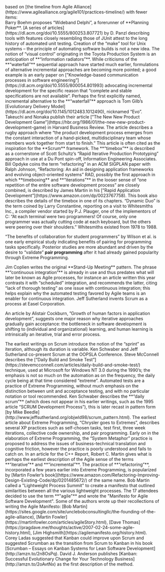 

<div class="mb-4 ml-4">
  based on [the timeline from Agile
  Alliance](https://www.agilealliance.org/agile101/practices-timeline/) with
  fewer items:
</div>

<AgileTimelineItem time="1970s" title="Wideband Delphi">
  Barry Boehm proposes “Wideband Delphi”, a forerunner of **Planning Poker**.
</AgileTimelineItem>

<AgileTimelineItem time="1976" title="Automated Unit Testing">
  [A series of articles](https://dl.acm.org/doi/10.5555/800253.807721) by D.
  Panzl describing tools with features closely resembling those of JUnit attest
  to the long history of automated unit testing.
</AgileTimelineItem>

<AgileTimelineItem time="1977" title="Automating Software Builds">
  Creation of the “make” tool for Unix systems – the principle of automating
  software builds is not a new idea.
</AgileTimelineItem>

<AgileTimelineItem time="1980" title="Visual Control">
  The notion of “visual control” originating in the Toyota Production System is
  an anticipation of **“information radiators”**.
</AgileTimelineItem>

<AgileTimelineItem time="1984" title="Knowledge-based communication processes">
  While criticisms of the **“waterfall”** sequential approach have started much
  earlier, formulations of alternative incremental approaches are becoming more
  pointed; a good example is an early paper on [”Knowledge-based communication
  processes in software
  engineering”](https://dl.acm.org/doi/10.5555/800054.801993) advocating
  incremental development for the specific reason that “complete and stable
  specifications are not available”.
</AgileTimelineItem>

<AgileTimelineItem time="1985" title="Evolutionary Delivery Model">
  Perhaps the first explicitly named, incremental alternative to the
  **“waterfall”** approach is Tom Gilb’s [Evolutionary Delivery
  Model](https://dl.acm.org/doi/10.1145/1012483.1012490), nicknamed “Evo”.
</AgileTimelineItem>

<AgileTimelineItem time="1986" title="Scrum Framework Inspiration">
  Takeuchi and Nonaka publish their article [”The New New Product Development
  Game”](https://hbr.org/1986/01/the-new-new-product-development-game) in
  Harvard Business Review. The article describes a rugby approach where “the
  product development process emerges from the constant interaction of a
  hand-picked, multidisciplinary team whose members work together from start to
  finish.” This article is often cited as the inspiration for the **Scrum**
  framework.
</AgileTimelineItem>

<AgileTimelineItem time="1988" title="Rapid Iterative Production Prototyping">
  The **“timebox”** is described as a cornerstone of Scott Schultz’s “Rapid
  Iterative Production Prototyping” approach in use at a Du Pont spin-off,
  Information Engineering Associates.
</AgileTimelineItem>

<AgileTimelineItem time="1990" title="Refactoring">
  Bill Opdyke coins the term “refactoring” in an ACM SIGPLAN paper with Ralph
  Johnson, “Refactoring: An aid in designing application frameworks and evolving
  object-oriented systems”
</AgileTimelineItem>

<AgileTimelineItem time="1991" title="Rapid Application Development">
  RAD, possibly the first approach in which **timeboxing** and **“iterations”**
  in the looser sense of “one repetition of the entire software development
  process” are closely combined, is described by James Martin in his [”Rapid
  Application Development”](https://www.amazon.com/dp/0023767758). This book
  also describes the details of the timebox in one of its chapters.
</AgileTimelineItem>

<AgileTimelineItem time="1992" title="Dynamic Duo Coding">
  “Dynamic Duo” is the term coined by Larry Constantine, reporting on a visit to
  Whitesmiths Inc., a compiler vendor started by P.J. Plauger, one of the
  implementors of C: “At each terminal were two programmers! Of course, only one
  programmer was actually cutting code at each keyboard, but the others were
  peering over their shoulders.” Whitesmiths existed from 1978 to 1988.
</AgileTimelineItem>

<AgileTimelineItem
  time="1993"
  title="The Benefits Of Collaboration For Student Programmers">
  “The benefits of collaboration for student programmers” by Wilson et al. is
  one early empirical study indicating benefits of pairing for programming tasks
  specifically. Posterior studies are more abundant and driven by the desire to
  “validate” **pair programming** after it had already gained popularity through
  Extreme Programming.
</AgileTimelineItem>

<AgileTimelineItem time="1993" title="Stand-Up Meeting Pattern">
  Jim Coplien writes the original **Stand-Up Meeting** pattern.
</AgileTimelineItem>

<AgileTimelineItem time="1993" title="Continuous Integration">
  The phrase **“continuous integration”** is already in use and thus predates
  what will later be known as Agile processes, for instance an article written
  this year contrasts it with “scheduled” integration, and recommends the
  latter, citing “lack of thorough testing” as one issue with continuous
  integration; this helps explain why the automated testing favored by Agile
  teams is an enabler for continuous integration.
</AgileTimelineItem>

<AgileTimelineItem time="1993" title="Invention Of Scrum">
  Jeff Sutherland invents Scrum as a process at Easel Corporation.
</AgileTimelineItem>

<AgileTimelineItem
  time="1995"
  title="Growth Of Human Factors In Application Development">
  An article by Alistair Cockburn, ”Growth of human factors in application
  development”, suggests one major reason why iterative approaches gradually
  gain acceptance: the bottleneck in software development is shifting to
  (individual and organizational) learning, and human learning is intrinsically
  an iterative, trial and error process.
</AgileTimelineItem>

<AgileTimelineItem time="1995" title="Sprint As Iteration">
  The earliest writings on Scrum introduce the notion of the “sprint” as
  iteration, although its duration is variable.
</AgileTimelineItem>

<AgileTimelineItem time="1995" title="Formal Introduction Of Scrum">
  Ken Schwaber and Jeff Sutherland co-present Scrum at the OOPSLA Conference.
</AgileTimelineItem>

<AgileTimelineItem time="1996" title="Daily Build And Smoke Test">
  Steve McConnell describes the [“Daily Build and Smoke
  Test”](https://stevemcconnell.com/articles/daily-build-and-smoke-test/)
  technique, used at Microsoft for Windows NT 3.0 during the 1990’s; the
  emphasis is not so much on the automation as on the frequency, the daily cycle
  being at that time considered “extreme”.
</AgileTimelineItem>

<AgileTimelineItem time="1996" title="Acceptance Testing">
  Automated tests are a practice of Extreme Programming, without much emphasis
  on the distinction between unit and acceptance testing, and with no particular
  notation or tool recommended.
</AgileTimelineItem>

<AgileTimelineItem time="1997" title="Daily Scrum">
  Ken Schwaber describes the **“daily scrum”** (which does not appear in his
  earlier writings, such as the 1995 article “SCRUM Development Process”), this
  is later recast in pattern form [by Mike
  Beedle](http://www.jeffsutherland.org/objwld98/scrum_pattern.html).
</AgileTimelineItem>

<AgileTimelineItem time="1998" title="Extreme Programming">
  The earliest article about Extreme Programming, “Chrysler goes to Extremes”,
  describes several XP practices such as self-chosen tasks, test first, three
  week iterations, collective code ownership, and pair programming.
</AgileTimelineItem>

<AgileTimelineItem time="1999" title="System Metaphor">
  Early on in the elaboration of Extreme Programming, the “System Metaphor”
  practice is proposed to address the issues of business-technical translation
  and cognitive friction, however the practice is poorly understood and fails to
  catch on.
</AgileTimelineItem>

<AgileTimelineItem time="1999" title="Iterative And Incremental">
  In an article for the C++ Report, Robert C. Martin gives what is perhaps the
  earliest description of the Agile sense of the terms **“iterative”** and
  **“incremental”**.
</AgileTimelineItem>

<AgileTimelineItem time="1999" title="Refactoring Popularized">
  The practice of **“refactoring”**, incorporated a few years earlier into
  Extreme Programming, is popularized by [Martin Fowler’s
  book](https://www.amazon.com/Refactoring-Improving-Design-Existing-Code/dp/0201485672/)
  of the same name.
</AgileTimelineItem>

<AgileTimelineItem time="2001" title="Agile Manifesto authored">
  Bob Martin called a "Lightweight Process Summit" to create a manifesto that
  outlined similarities between all the various lightweight processes. The 17
  attendees decided to use the term **"agile"** and wrote the "Manifesto for
  Agile Software Development". Some of the authors wrote up their recollections
  of writing the Agile Manifesto: [Bob
  Martin](https://sites.google.com/site/unclebobconsultingllc/the-founding-of-the-agile-alliance),
  [Martin Fowler](https://martinfowler.com/articles/agileStory.html), [Dave
  Thomas](https://pragdave.me/thoughts/active/2007-02-24-some-agile-history.html),
  [Jim Highsmith](https://agilemanifesto.org/history.html).
</AgileTimelineItem>

<AgileTimelineItem time="2009" title="Srumban">
  Corey Ladas suggested that Kanban could improve upon Scrum and suggested
  Scrumban as the transition from Scrum to Kanban in his book [Scrumban – Essays
  on Kanban Systems for Lean Software Development](http://amzn.to/2n8OsPq).
</AgileTimelineItem>

<AgileTimelineItem time="2010" title="Kanban">
  David J. Anderson publishes [Kanban: Successful Evolutionary Change for Your
  Technology Business](http://amzn.to/2oAvtNx) as the first description of the
  method.
</AgileTimelineItem>
